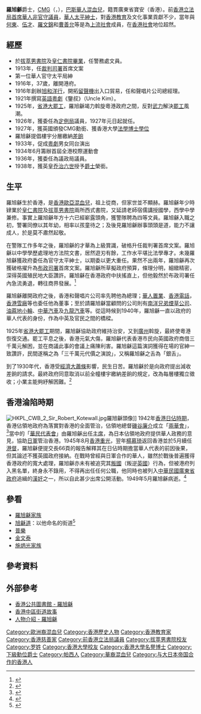{{noteTA
|1=zh-cn:帕西;zh-tw:帕西;zh-hk:巴斯;zh-mo:巴斯;
}}
{{Infobox_officeholder
| name = 羅旭龢爵士<br>Sir Robert Hormus Kotewall
| image = Robert Kotewall.png
| office = [[香港行政會議|香港首席非官守行政局議員]]
| term = 1946年
| appointed = [[夏慤|夏慤爵士]]
| office2 = [[立法局|香港立法局議員]]
| term_start2 = 1923年3月28日
| term_end2 = 1935年10月3日
| constituency2 = 港督委任
| appointed2 = [[司徒拔|司徒拔爵士]]<br>[[金文泰|金文泰爵士]]
| birth_date = 1880年
| birth_place = {{HKG-1876}}
| death_date = {{death date and age|1949|5|23|1880|0|0}}
| death_place = {{HKG-1910}}[[半山區|半山]][[干德道|干德道]]
| native place = [[廣東|廣東]][[寶安縣|寶安]]
| party = 
| spouse =
| relatives =
| educate =
* [[拔萃男書院|拔萃男書院]]
* [[皇仁書院|皇仁書院]]
}}
'''羅旭龢'''爵士，[[聖米迦勒及聖佐治勳章|CMG]]（{{lang-en|Sir '''Robert Hormus Kotewall'''}}，{{bd|1880年||1949年|5月23日|Kotewall, Sir Robert}}），[[巴斯人|巴斯]][[華人|華人]][[混血兒|混血兒]]，籍貫廣東省寶安（香港）。前[[香港立法局|香港立法局]][[首席華人非官守議員|首席華人非官守議員]]，[[華人|華人]][[太平紳士|太平紳士]]，對[[香港教育|香港教育]]及文化事業貢獻不少，當年與[[何東|何東]]、[[伍才|伍才]]、[[羅文錦|羅文錦]]和[[曹善允|曹善允]]等是為[[上流社會|上流社會]]成員，在[[香港社會|香港社會]]地位超然。

==經歷==
*於[[拔萃男書院|拔萃男書院]]及[[皇仁書院|皇仁書院]][[畢業|畢業]]，任警務處文員。
*1913年，任[[裁判司署|裁判司署]]首席文案
*第一位華人官守太平局紳
*1916年，37歲，離開港府。
*1916年創辦[[旭和洋行|旭和洋行]]，開拓[[留聲機|留聲機]]出入口貿易，任和聲唱片公司總經理。
*1921年撰寫[[英語|英語]][[粵劇|粵劇]]《鑒叔》（Uncle Kim）。
*1925年，[[省港大罷工|省港大罷工]]，羅旭龢竭力斡旋粵港政府之間，反對[[武力|武力]]解決[[罷工|罷工]]風潮。
*1926年，獲委任為[[香港立法局|定例局]]議員，1927年元日起就任。
*1927年，獲英國頒發CMG勳銜、獲香港大學[[法學|法學]][[博士學位|博士學位]]
*羅旭龢提倡樓宇分層繳納[[差餉|差餉]]
*1933年，促成[[粵劇|粵劇]]男女同台演出
*1934年6月籌辦首屆全港校際運動會
*1936年，獲委任為議政局議員。
*1938年，獲英皇[[乔治六世|乔治六世]]授予[[爵士|爵士]]榮銜。

==生平==
{{Multiple image
|image1 = Sir_Robert_Hormus_Kotewal.jpg
|image2 = Robert_Kotewall_2.png
|total_width = 300 | align = left
|caption1 = 羅旭龢為羅富國行政局議員
|caption2 = 羅旭龢二戰後曾要出庭作證
}}
羅旭龢生於香港，是[[香港歐亞混血兒|香港歐亞混血兒]]，祖上從商，但家世並不顯赫。羅旭龢年少時肄業於[[皇仁書院|皇仁書院]]及[[拔萃男書院|拔萃男書院]]兩所西式書院，又延請老師宿儒講授國學，西學中學兼修。事實上羅旭龢年方十六已經嶄露頭角，獲警隊聘為四等文員。羅旭龢入職之初，警署同僚以其年幼，相率以孩童待之；及後見羅旭龢辦事頭頭是道，能力不讓成人，於是莫不肅然起敬。

在警隊工作多年之後，羅旭龢的才華為上級賞識，破格升任裁判署首席文案。羅旭龢以中學學歷處理地方法院文書，居然遊刃有餘，工作水平堪比法學專才。未幾羅旭龢獲政府委任為官守太平紳士，以期委以更大重任。果然不出兩年，羅旭龢再次獲破格擢升為[[布政司署|布政司署]]首席文案。羅旭龢所草擬政府預算，條理分明，細緻精密，深得英國殖民地大臣讚許。羅旭龢在香港政府中扶搖直上，但他毅然於布政司署任內急流勇退，轉往商界發展。<ref>{{cite web|url=http://www.am730.com.hk/column-80778|title=香港人香港史 - 劉智鵬 羅旭龢─晚景坎坷的香港大老(1)|date=2011年11月10日|website=''[[AM730|AM730]]''|author=[[劉智鵬|劉智鵬]]|access-date=2015年6月2日|archive-date=2016年3月4日|archive-url=https://web.archive.org/web/20160304200950/http://www.am730.com.hk/column-80778|dead-url=no}}</ref>

羅旭龢離開政府之後，香港和聲唱片公司率先聘他為總理；[[華人置業|華人置業]]、[[香港電話|香港電話]]，[[香港雪廠|香港雪廠]]等也委任他為董事；至於請羅旭龢當顧問的公司則有[[南洋兄弟煙草公司|南洋兄弟煙草公司]]、[[油蔴地小輪|油蔴地小輪]]、[[中華汽車有限公司|中華汽車]]及[[九龍巴士|九龍汽車]]等。從這時候到1940年，羅旭龢一直以政府的華人代表的身份，作為中英及官民之間的橋樑。

1925年[[省港大罷工|省港大罷工]]期間，羅旭龢協助政府維持治安，又到[[廣州|廣州]]斡旋，最終使粵港恢復交通。罷工平息之後，香港元氣大傷，羅旭龢代表香港市民向英國政府商借三千萬元解困，並在商議此事的會議上痛陳利害。羅旭龢這篇演詞獲得在場的官紳一致讚許，民間遂稱之為「三千萬元代價之演說」，又稱羅旭龢之舌為「銀舌」。

到了1930年代，香港受[[經濟大蕭條|經濟大蕭條]]影響，民生日苦。羅旭龢於是向政府提出減收差餉的請求。最終政府同意取消以前全幢樓宇繳納差餉的規定，改為每層樓獨立徵收；小業主能夠紓解困難。<ref>{{cite web|url=http://hk.on.cc/hk/bkn/cnt/sport/20150602/photo/bkn-20150602103958116-0602_00882_001_03b.jpg?110510?t=1433220540971|title=香港人香港史 - 劉智鵬 羅旭龢─晚景坎坷的香港大老(2)|date=2011年11月11日|website=''[[AM730|AM730]]''|author=[[劉智鵬|劉智鵬]]|access-date=2021年8月9日|archive-date=2020年12月21日|archive-url=https://web.archive.org/web/20201221031517/http://hk.on.cc/hk/bkn/cnt/sport/20150602/photo/bkn-20150602103958116-0602_00882_001_03b.jpg?110510%3Ft=1433220540971|dead-url=no}}</ref>

==香港淪陷時期==
[[File:HKPL_CWB_2_Sir_Robert_Kotewall.jpg|thumb]]羅旭龢頭像]]
1942年[[香港日佔時期|香港日佔時期]]，香港佔領地政府為落實對香港的全面管治，佔領地總督[[磯谷廉介|磯谷廉介]]成立「[[兩華會|兩華會]]」，<ref name="日佔時期兩華會">{{cite news |title=港日關係史（三）：日佔時期兩華會 |url=https://www.cup.com.hk/2021/07/28/chinese-representative-council-and-chinese-cooperative-council-under-japanese-occupation/ |accessdate=2022-05-19 |work=CUP |date=2021-07-28 |archiveurl=https://web.archive.org/web/20210728064303/https://www.cup.com.hk/2021/07/28/chinese-representative-council-and-chinese-cooperative-council-under-japanese-occupation/ |archivedate=2021-07-28 |deadurl=no }}</ref>當中的「[[華民代表會|華民代表會]]」由羅旭龢出任[[主席|主席]]，為日本佔領地政府提供華人政務的意見，協助[[日軍|日軍]]管治香港。1945年8月[[香港重光|香港重光]]，翌年[[楊慕琦|楊慕琦]]返回香港並於5月續任[[港督|港督]]，羅旭龢便提交長66頁的報告解釋其在日佔時期擔當華人代表的前因後果，但其論述不獲英國政府接納。在戰時曾經與日軍合作的華人，雖然於戰後普遍獲得香港政府的寬大處理，羅旭龢亦未有被追究其[[叛國|叛國]]（叛逆[[英國|英國]]）行為，但被港府列入黑名單，終身永不錄用，不得再出任任何公職，他同時也被列入[[中華民國_(大陸時期)|中華民國]][[廣東省政府|廣東省政府]]追緝的[[漢奸|漢奸]]之一，所以自此甚少出席公開活動。1949年5月羅旭龢病逝。<ref>{{cite web|url=http://www.am730.com.hk/column-81849|title=香港人香港史 - 劉智鵬 羅旭龢─晚景坎坷的香港大老(4)|date=2011年11月18日|website=''[[AM730|AM730]]''|author=[[劉智鵬|劉智鵬]]|access-date=2015年6月2日|archive-date=2016年3月4日|archive-url=https://web.archive.org/web/20160304203402/http://www.am730.com.hk/column-81849|dead-url=no}}</ref>

==參看==
*[[羅旭龢家族|羅旭龢家族]]
*[[旭龢道|旭龢道]]：以他命名的街道<ref>{{cite web|url=http://www.takungpao.com/news/08/01/31/HY-858706.htm|title=旭龢道|author=黃家樑|date=2008-01-31|archiveurl=https://web.archive.org/web/20081010014023/http://www.takungpao.com/news/08/01/31/HY-858706.htm|archivedate=2008-10-10|work=[[大公網|大公網]] 教育>校園版|quote=港島西區有一條長約四百米街道，位處西營盤東邊街和般咸道附近，名叫「旭龢道」，英文是「Kotewall」。旭龢道的命名是為了紀念曾任立法局議員、二十世紀初期的社會傑出人士羅旭龢，是本港其中一條以著名紳商命名的街道。|access-date=2008-05-22|dead-url=no}}</ref>
*[[普樂|普樂]]
*[[金文泰|金文泰]]
*[[施炳光家族|施炳光家族]]

==參考資料==
{{reflist}}

==外部參考==
*[https://web.archive.org/web/20070516223643/http://www.hkpl.gov.hk/tc_chi/collections/collections_sc/collections_sc_kc/collections_sc_kc.html 香港公共圖書館 - 羅旭龢]
*[http://neoyumkung.blogspot.com/2007/02/blog-post_7127.html 香港中區街道故事] {{Wayback|url=http://neoyumkung.blogspot.com/2007/02/blog-post_7127.html |date=20200529201507 }}
*[http://www.hoodong.com/wiki/%E7%BD%97%E6%97%AD%E5%92%8C 人物介紹 - 羅旭龢]{{Dead link|date=2020年6月 |bot=InternetArchiveBot |fix-attempted=yes }}

{{DEFAULTSORT:Kotewall, Sir Robert}}
[[Category:歐洲裔混血兒|Category:歐洲裔混血兒]]
[[Category:香港歷史人物|Category:香港歷史人物]]
[[Category:香港教育家|Category:香港教育家]]
[[Category:香港慈善家|Category:香港慈善家]]
[[Category:前香港立法局議員|Category:前香港立法局議員]]
[[Category:拔萃男書院校友|Category:拔萃男書院校友]]
[[Category:罗姓|Category:罗姓]]
[[Category:香港大學校友|Category:香港大學校友]]
[[Category:香港大學名譽博士|Category:香港大學名譽博士]]
[[Category:下級勳位爵士|Category:下級勳位爵士]]
[[Category:帕西人|Category:帕西人]]
[[Category:華裔混血兒|Category:華裔混血兒]]
[[Category:与大日本帝国合作的香港人|Category:与大日本帝国合作的香港人]]